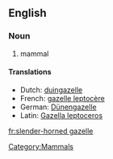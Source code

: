 ==English==
===Noun===
{{en-noun}}

# mammal

====Translations====
{{top}}
* Dutch: [[duingazelle]] {{m}}
* French: [[gazelle leptocère]]
* German: [[Dünengazelle]]
* Latin: [[Gazella leptoceros]]
{{bottom}}

[[Category:Mammals]]
[[fr:slender-horned gazelle]]